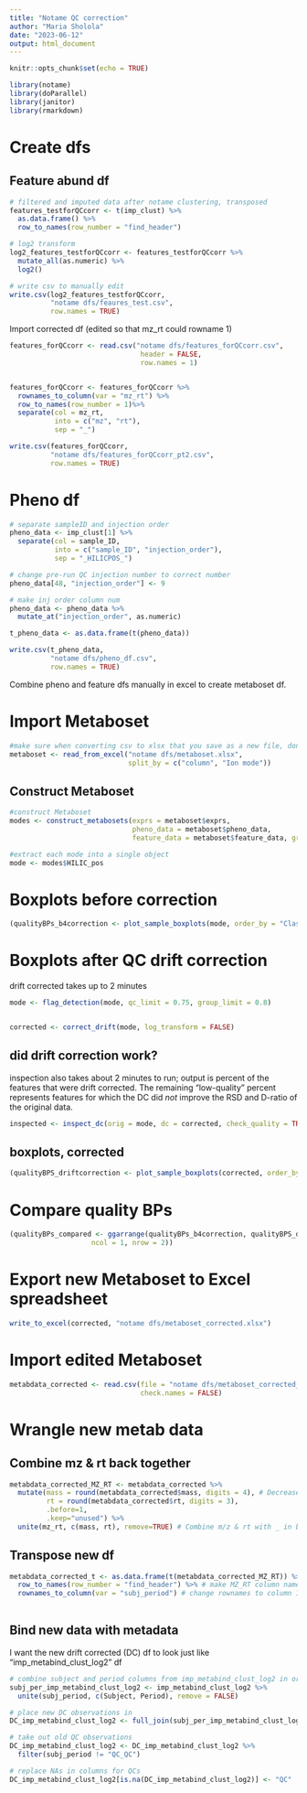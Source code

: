```yaml
---
title: "Notame QC correction"
author: "Maria Sholola"
date: "2023-06-12"
output: html_document
---
```


```r
knitr::opts_chunk$set(echo = TRUE)
```


```r
library(notame)
library(doParallel)
library(janitor)
library(rmarkdown)
```

# Create dfs

## Feature abund df 

```r
# filtered and imputed data after notame clustering, transposed
features_testforQCcorr <- t(imp_clust) %>%
  as.data.frame() %>%
  row_to_names(row_number = "find_header")

# log2 transform
log2_features_testforQCcorr <- features_testforQCcorr %>%
  mutate_all(as.numeric) %>%
  log2()

# write csv to manually edit
write.csv(log2_features_testforQCcorr,
          "notame dfs/feaures_test.csv",
          row.names = TRUE)
```

Import corrected df (edited so that mz_rt could rowname 1)
```r
features_forQCcorr <- read.csv("notame dfs/features_forQCcorr.csv",
                                header = FALSE,
                                row.names = 1)


features_forQCcorr <- features_forQCcorr %>%
  rownames_to_column(var = "mz_rt") %>%
  row_to_names(row_number = 1)%>%
  separate(col = mz_rt,
           into = c("mz", "rt"),
           sep = "_")

write.csv(features_forQCcorr,
          "notame dfs/features_forQCcorr_pt2.csv",
          row.names = TRUE)

```


# Pheno df

```r
# separate sampleID and injection order
pheno_data <- imp_clust[1] %>%
  separate(col = sample_ID,
           into = c("sample_ID", "injection_order"),
           sep = "_HILICPOS_")

# change pre-run QC injection number to correct number
pheno_data[48, "injection_order"] <- 9

# make inj order column num
pheno_data <- pheno_data %>%
  mutate_at("injection_order", as.numeric)

t_pheno_data <- as.data.frame(t(pheno_data))

write.csv(t_pheno_data,
          "notame dfs/pheno_df.csv",
          row.names = TRUE)
```

Combine pheno and feature dfs manually in excel to create metaboset df.

# Import Metaboset

```r
#make sure when converting csv to xlsx that you save as a new file, don't just change the name of the file
metaboset <- read_from_excel("notame dfs/metaboset.xlsx",
                             split_by = c("column", "Ion mode"))

```
## Construct Metaboset

```r
#construct Metaboset
modes <- construct_metabosets(exprs = metaboset$exprs,
                              pheno_data = metaboset$pheno_data,
                              feature_data = metaboset$feature_data, group_col = "Class")

#extract each mode into a single object
mode <- modes$HILIC_pos
```


# Boxplots before correction

```r

(qualityBPs_b4correction <- plot_sample_boxplots(mode, order_by = "Class", title = "Uncorrected feature abundance"))


```

# Boxplots after QC drift correction
drift corrected takes up to 2 minutes
```r
mode <- flag_detection(mode, qc_limit = 0.75, group_limit = 0.8)


corrected <- correct_drift(mode, log_transform = FALSE)
```

## did drift correction work?
inspection also takes about 2 minutes to run; output is percent of the features that were drift corrected. The remaining "low-quality" percent represents features for which the DC did *not* improve the RSD and D-ratio of the original data.
```r
inspected <- inspect_dc(orig = mode, dc = corrected, check_quality = TRUE)
```

## boxplots, corrected
```r

(qualityBPS_driftcorrection <- plot_sample_boxplots(corrected, order_by = "Class", title = "Corrected feature abundance"))


```

# Compare quality BPs
```r
(qualityBPs_compared <- ggarrange(qualityBPs_b4correction, qualityBPS_driftcorrection,
                    ncol = 1, nrow = 2))
```


# Export new Metaboset to Excel spreadsheet
```r
write_to_excel(corrected, "notame dfs/metaboset_corrected.xlsx")
```

# Import edited Metaboset

```r
metabdata_corrected <- read.csv(file = "notame dfs/metaboset_corrected_editedforR.csv",
                                check.names = FALSE)
```


# Wrangle new metab data

## Combine mz & rt back together
```r
metabdata_corrected_MZ_RT <- metabdata_corrected %>%
  mutate(mass = round(metabdata_corrected$mass, digits = 4), # Decrease number of decimals for m/z & rt
         rt = round(metabdata_corrected$rt, digits = 3),
         .before=1,
         .keep="unused") %>%
  unite(mz_rt, c(mass, rt), remove=TRUE) # Combine m/z & rt with _ in between

```

## Transpose new df
```r
metabdata_corrected_t <- as.data.frame(t(metabdata_corrected_MZ_RT)) %>%
  row_to_names(row_number = "find_header") %>% # make MZ_RT column names
  rownames_to_column(var = "subj_period") # change rownames to column 1
  
```

## Bind new data with metadata

I want the new drift corrected (DC) df to look just like "imp_metabind_clust_log2" df

```r
# combine subject and period columns from imp_metabind_clust_log2 in order to mimic DC df
subj_per_imp_metabind_clust_log2 <- imp_metabind_clust_log2 %>%
  unite(subj_period, c(Subject, Period), remove = FALSE)

# place new DC observations in
DC_imp_metabind_clust_log2 <- full_join(subj_per_imp_metabind_clust_log2[,c(1:12)], metabdata_corrected_t, by = "subj_period")

# take out old QC observations
DC_imp_metabind_clust_log2 <- DC_imp_metabind_clust_log2 %>%
  filter(subj_period != "QC_QC")

# replace NAs in columns for QCs
DC_imp_metabind_clust_log2[is.na(DC_imp_metabind_clust_log2)] <- "QC"
```


